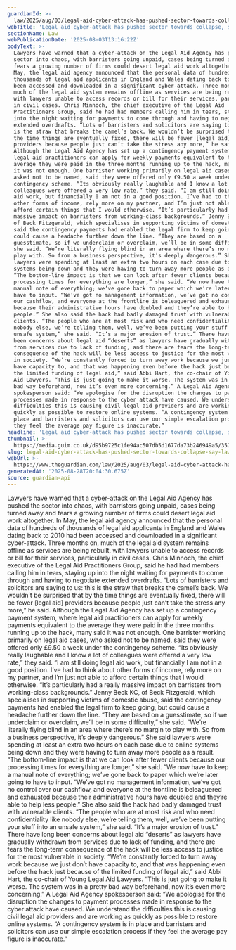 ```yaml
---
guardianId: >-
  law/2025/aug/03/legal-aid-cyber-attack-has-pushed-sector-towards-collapse-say-lawyers
webTitle: 'Legal aid cyber-attack has pushed sector towards collapse, say lawyers '
sectionName: Law
webPublicationDate: '2025-08-03T13:16:22Z'
bodyText: >-
  Lawyers have warned that a cyber-attack on the Legal Aid Agency has pushed the
  sector into chaos, with barristers going unpaid, cases being turned away and
  fears a growing number of firms could desert legal aid work altogether. In
  May, the legal aid agency announced that the personal data of hundreds of
  thousands of legal aid applicants in England and Wales dating back to 2010 had
  been accessed and downloaded in a significant cyber-attack. Three months on,
  much of the legal aid system remains offline as services are being rebuilt,
  with lawyers unable to access records or bill for their services, particularly
  in civil cases. Chris Minnoch, the chief executive of the Legal Aid
  Practitioners Group, said he had had members calling him in tears, staying up
  into the night waiting for payments to come through and having to negotiate
  extended overdrafts. “Lots of barristers and solicitors are saying to us: this
  is the straw that breaks the camel’s back. We wouldn’t be surprised that by
  the time things are eventually fixed, there will be fewer [legal aid]
  providers because people just can’t take the stress any more,” he said.
  Although the Legal Aid Agency has set up a contingency payment system, where
  legal aid practitioners can apply for weekly payments equivalent to the
  average they were paid in the three months running up to the hack, many said
  it was not enough. One barrister working primarily on legal aid cases, who
  asked not to be named, said they were offered only £9.50 a week under the
  contingency scheme. “Its obviously really laughable and I know a lot of
  colleagues were offered a very low rate,” they said. “I am still doing legal
  aid work, but financially I am not in a good position. I’ve had to think about
  other forms of income, rely more on my partner, and I’m just not able to
  afford certain things that I would otherwise. “It’s particularly had a really
  massive impact on barristers from working-class backgrounds.” Jenny Beck KC,
  of Beck Fitzgerald, which specialises in supporting victims of domestic abuse,
  said the contingency payments had enabled the legal firm to keep going, but
  could cause a headache further down the line. “They are based on a
  guesstimate, so if we underclaim or overclaim, we’ll be in some difficulty,”
  she said. “We’re literally flying blind in an area where there’s no margin to
  play with. So from a business perspective, it’s deeply dangerous.” She said
  lawyers were spending at least an extra two hours on each case due to online
  systems being down and they were having to turn away more people as a result.
  “The bottom-line impact is that we can look after fewer clients because our
  processing times for everything are longer,” she said. “We now have to keep a
  manual note of everything; we’ve gone back to paper which we’re later going to
  have to input. “We’ve got no management information, we’ve got no control over
  our cashflow, and everyone at the frontline is beleaguered and exhausted
  because their administrative hours have doubled and they’re able to help less
  people.” She also said the hack had badly damaged trust with vulnerable
  clients. “The people who are at most risk and who need confidentiality like
  nobody else, we’re telling them, well, we’ve been putting your stuff into an
  unsafe system,” she said. “It’s a major erosion of trust.” There have long
  been concerns about legal aid “deserts” as lawyers have gradually withdrawn
  from services due to lack of funding, and there are fears the long-term
  consequence of the hack will be less access to justice for the most vulnerable
  in society. “We’re constantly forced to turn away work because we just don’t
  have capacity to, and that was happening even before the hack just because of
  the limited funding of legal aid,” said Abbi Hart, the co-chair of Young Legal
  Aid Lawyers. “This is just going to make it worse. The system was in a pretty
  bad way beforehand, now it’s even more concerning.” A Legal Aid Agency
  spokesperson said: “We apologise for the disruption the changes to payment
  processes made in response to the cyber attack have caused. We understand the
  difficulties this is causing civil legal aid providers and are working as
  quickly as possible to restore online systems. “A contingency system is in
  place and barristers and solicitors can use our simple escalation process if
  they feel the average pay figure is inaccurate.”
headline: 'Legal aid cyber-attack has pushed sector towards collapse, say lawyers '
thumbnail: >-
  https://media.guim.co.uk/d95b9725c1fe94ac507db5d1677da73b246949a5/357_0_4560_3648/500.jpg
slug: legal-aid-cyber-attack-has-pushed-sector-towards-collapse-say-lawyers
webUrl: >-
  https://www.theguardian.com/law/2025/aug/03/legal-aid-cyber-attack-has-pushed-sector-towards-collapse-say-lawyers
generatedAt: '2025-08-28T20:04:30.675Z'
source: guardian-api
---
```

Lawyers have warned that a cyber-attack on the Legal Aid Agency has pushed the sector into chaos, with barristers going unpaid, cases being turned away and fears a growing number of firms could desert legal aid work altogether. In May, the legal aid agency announced that the personal data of hundreds of thousands of legal aid applicants in England and Wales dating back to 2010 had been accessed and downloaded in a significant cyber-attack. Three months on, much of the legal aid system remains offline as services are being rebuilt, with lawyers unable to access records or bill for their services, particularly in civil cases. Chris Minnoch, the chief executive of the Legal Aid Practitioners Group, said he had had members calling him in tears, staying up into the night waiting for payments to come through and having to negotiate extended overdrafts. “Lots of barristers and solicitors are saying to us: this is the straw that breaks the camel’s back. We wouldn’t be surprised that by the time things are eventually fixed, there will be fewer [legal aid] providers because people just can’t take the stress any more,” he said. Although the Legal Aid Agency has set up a contingency payment system, where legal aid practitioners can apply for weekly payments equivalent to the average they were paid in the three months running up to the hack, many said it was not enough. One barrister working primarily on legal aid cases, who asked not to be named, said they were offered only £9.50 a week under the contingency scheme. “Its obviously really laughable and I know a lot of colleagues were offered a very low rate,” they said. “I am still doing legal aid work, but financially I am not in a good position. I’ve had to think about other forms of income, rely more on my partner, and I’m just not able to afford certain things that I would otherwise. “It’s particularly had a really massive impact on barristers from working-class backgrounds.” Jenny Beck KC, of Beck Fitzgerald, which specialises in supporting victims of domestic abuse, said the contingency payments had enabled the legal firm to keep going, but could cause a headache further down the line. “They are based on a guesstimate, so if we underclaim or overclaim, we’ll be in some difficulty,” she said. “We’re literally flying blind in an area where there’s no margin to play with. So from a business perspective, it’s deeply dangerous.” She said lawyers were spending at least an extra two hours on each case due to online systems being down and they were having to turn away more people as a result. “The bottom-line impact is that we can look after fewer clients because our processing times for everything are longer,” she said. “We now have to keep a manual note of everything; we’ve gone back to paper which we’re later going to have to input. “We’ve got no management information, we’ve got no control over our cashflow, and everyone at the frontline is beleaguered and exhausted because their administrative hours have doubled and they’re able to help less people.” She also said the hack had badly damaged trust with vulnerable clients. “The people who are at most risk and who need confidentiality like nobody else, we’re telling them, well, we’ve been putting your stuff into an unsafe system,” she said. “It’s a major erosion of trust.” There have long been concerns about legal aid “deserts” as lawyers have gradually withdrawn from services due to lack of funding, and there are fears the long-term consequence of the hack will be less access to justice for the most vulnerable in society. “We’re constantly forced to turn away work because we just don’t have capacity to, and that was happening even before the hack just because of the limited funding of legal aid,” said Abbi Hart, the co-chair of Young Legal Aid Lawyers. “This is just going to make it worse. The system was in a pretty bad way beforehand, now it’s even more concerning.” A Legal Aid Agency spokesperson said: “We apologise for the disruption the changes to payment processes made in response to the cyber attack have caused. We understand the difficulties this is causing civil legal aid providers and are working as quickly as possible to restore online systems. “A contingency system is in place and barristers and solicitors can use our simple escalation process if they feel the average pay figure is inaccurate.”
